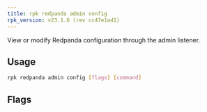 ```yaml
---
title: rpk redpanda admin config
rpk_version: v23.1.6 (rev cc47e1ad1)
---
```


<head>
  <meta name="title" content="rpk redpanda admin config | Redpanda Docs" />
  <meta name="description" content="rpk redpanda admin config" />
  <link rel="canonical" href="https://docs.redpanda.com/docs/reference/rpk/rpk-redpanda/rpk-redpanda-admin-config/" />
</head>

View or modify Redpanda configuration through the admin listener.

## Usage

```bash
rpk redpanda admin config [flags] [command]
```

## Flags

<!--
[cols=",,",]
|===
|*Value* |*Type* |*Description*

|-h, --help |- |Help for config.

|--config |string |Redpanda or rpk config file; default search paths are
~/.config/rpk/rpk.yaml, $PWD, and /etc/redpanda/`redpanda.yaml`.

|-X, --config-opt |stringArray |Override rpk configuration settings; '-X
help' for detail or '-X list' for terser detail.

|--profile |string |rpk profile to use.

|-v, --verbose |- |Enable verbose logging.
|===

-->
